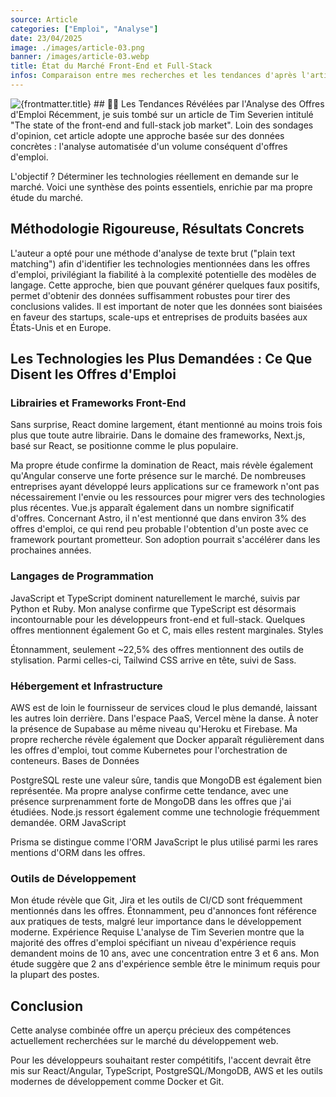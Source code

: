 ```yaml
---
source: Article
categories: ["Emploi", "Analyse"]
date: 23/04/2025
image: ./images/article-03.png
banner: /images/article-03.webp
title: État du Marché Front-End et Full-Stack 
infos: Comparaison entre mes recherches et les tendances d'après l'article de Tim Severien
---
```


<img src={frontmatter.banner} alt={frontmatter.title} width={800} className="rounded-3xl mx-auto" />
## 🧑‍💻 Les Tendances Révélées par l'Analyse des Offres d'Emploi
Récemment, je suis tombé sur un article de Tim Severien intitulé "The state of the front-end and full-stack job market". Loin des sondages d'opinion, cet article adopte une approche basée sur des données concrètes : l'analyse automatisée d'un volume conséquent d'offres d'emploi.

L'objectif ? Déterminer les technologies réellement en demande sur le marché. Voici une synthèse des points essentiels, enrichie par ma propre étude du marché.

## Méthodologie Rigoureuse, Résultats Concrets
L'auteur a opté pour une méthode d'analyse de texte brut ("plain text matching") afin d'identifier les technologies mentionnées dans les offres d'emploi, privilégiant la fiabilité à la complexité potentielle des modèles de langage. Cette approche, bien que pouvant générer quelques faux positifs, permet d'obtenir des données suffisamment robustes pour tirer des conclusions valides. Il est important de noter que les données sont biaisées en faveur des startups, scale-ups et entreprises de produits basées aux États-Unis et en Europe.

## Les Technologies les Plus Demandées : Ce Que Disent les Offres d'Emploi

### Librairies et Frameworks Front-End
Sans surprise, React domine largement, étant mentionné au moins trois fois plus que toute autre librairie. Dans le domaine des frameworks, Next.js, basé sur React, se positionne comme le plus populaire.

Ma propre étude confirme la domination de React, mais révèle également qu'Angular conserve une forte présence sur le marché. De nombreuses entreprises ayant développé leurs applications sur ce framework n'ont pas nécessairement l'envie ou les ressources pour migrer vers des technologies plus récentes. Vue.js apparaît également dans un nombre significatif d'offres.
Concernant Astro, il n'est mentionné que dans environ 3% des offres d'emploi, ce qui rend peu probable l'obtention d'un poste avec ce framework pourtant prometteur. Son adoption pourrait s'accélérer dans les prochaines années.

### Langages de Programmation
JavaScript et TypeScript dominent naturellement le marché, suivis par Python et Ruby. Mon analyse confirme que TypeScript est désormais incontournable pour les développeurs front-end et full-stack. Quelques offres mentionnent également Go et C, mais elles restent marginales.
Styles

Étonnamment, seulement ~22,5% des offres mentionnent des outils de stylisation. Parmi celles-ci, Tailwind CSS arrive en tête, suivi de Sass.

### Hébergement et Infrastructure
AWS est de loin le fournisseur de services cloud le plus demandé, laissant les autres loin derrière. Dans l'espace PaaS, Vercel mène la danse. À noter la présence de Supabase au même niveau qu'Heroku et Firebase.
Ma propre recherche révèle également que Docker apparaît régulièrement dans les offres d'emploi, tout comme Kubernetes pour l'orchestration de conteneurs.
Bases de Données

PostgreSQL reste une valeur sûre, tandis que MongoDB est également bien représentée. Ma propre analyse confirme cette tendance, avec une présence surprenamment forte de MongoDB dans les offres que j'ai étudiées. Node.js ressort également comme une technologie fréquemment demandée.
ORM JavaScript

Prisma se distingue comme l'ORM JavaScript le plus utilisé parmi les rares mentions d'ORM dans les offres.

### Outils de Développement
Mon étude révèle que Git, Jira et les outils de CI/CD sont fréquemment mentionnés dans les offres. Étonnamment, peu d'annonces font référence aux pratiques de tests, malgré leur importance dans le développement moderne.
Expérience Requise
L'analyse de Tim Severien montre que la majorité des offres d'emploi spécifiant un niveau d'expérience requis demandent moins de 10 ans, avec une concentration entre 3 et 6 ans. Mon étude suggère que 2 ans d'expérience semble être le minimum requis pour la plupart des postes.

## Conclusion
Cette analyse combinée offre un aperçu précieux des compétences actuellement recherchées sur le marché du développement web. 

Pour les développeurs souhaitant rester compétitifs, l'accent devrait être mis sur React/Angular, TypeScript, PostgreSQL/MongoDB, AWS et les outils modernes de développement comme Docker et Git.